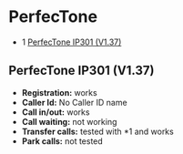 
# PerfecTone 

 

* 1 [PerfecTone IP301 (V1.37)](#perfectone-ip301-v137)

## PerfecTone IP301 (V1.37)

* **Registration:** works
* **Caller Id:** No Caller ID name
* **Call in/out:** works
* **Call waiting:** not working
* **Transfer calls:** tested with \*1 and works
* **Park calls:** not tested


